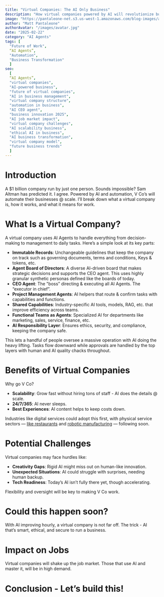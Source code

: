 ```yaml
---
title: "Virtual Companies: The AI Only Business"
description: "How virtual companies powered by AI will revolutionize business with just a few employees.  And $1 billion or more in revenue."
image: "https://pantaleone-net.s3.us-west-1.amazonaws.com/blog-images/ai-agents-vco.jpg"
author: "Matt Pantaleone"
authorAvatar: "/images/avatar.jpg"
date: "2025-02-22"
category: "AI Agents"
tags: [
  "Future of Work",
  “AI Agents”,
  "Automation",
  "Business Transformation"
  ]
seo:
  [
  “AI Agents”,
  "virtual companies",
  "AI-powered business",
  "future of virtual companies",
  "AI in business management",
  "virtual company structure",
  "automation in business",
  "AI CEO agent",
  "business innovation 2025",
  "AI job market impact",
  "virtual company challenges",
  "AI scalability business",
  "ethical AI in business",
  "AI business transformation",
  "virtual company model",
  "future business trends"
  ]
---
```


# Introduction
A $1 billion company run by just one person. Sounds impossible? Sam Altman has predicted it. I agree. Powered by AI and automation, V Co’s will automate their businesses @ scale. I’ll break down what a virtual company is, how it works, and what it means for work.

# What Is a Virtual Company?
A virtual company uses AI Agents to handle everything from decision-making to management to daily tasks. Here’s a simple look at its key parts:

- **Immutable Records**: Unchangeable guidelines that keep the company on track such as governing documents, terms and conditions, Keys & tokens, etc.
- **Agent Board of Directors**: A diverse AI-driven board that makes strategic decisions and supports the CEO agent. This uses highly granular synthetic personas defined like the boards of today.
- **CEO Agent**: The "boss” directing & executing all AI Agents.   The “executor in chief”.
- **Project Management Agents**: AI helpers that route & confirm tasks with capabilities and functions.
- **Shared Capabilities**: Industry-specific AI tools, models, RAG, etc.  that improve efficiency across teams.
- **Functional Teams as Agents**: Specialized AI for departments like marketing, sales, service, finance, etc.
- **AI Responsibility Layer**: Ensures ethics, security, and compliance, keeping the company safe.

This lets a handful of people oversee a massive operation with AI doing the heavy lifting. Tasks flow downward while approvals are handled by the top layers with human and AI quality chacks throughout.

# Benefits of Virtual Companies
Why go V Co? 
- **Scalability**: Grow fast without hiring tons of staff - AI does the details @ scale.
- **24/7/365**: AI never sleeps.
- **Best Experiences**: AI content helps to keep costs down.

Industries like digital services could adopt this first, with physical service sectors — [like restaurants](https://foodondemand.com/07102024/a-behind-the-scenes-look-at-the-robot-run-restaurant-caliexpress-by-flippy/) and [robotic manufacturing](https://youtu.be/DrNcXgoFv20?si=_QJZHOjh400Ep_rF) — following soon.

# Potential Challenges
Virtual companies may face hurdles like:
- **Creativity Gaps**: Rigid AI might miss out on human-like innovation.
- **Unexpected Situations**: AI could struggle with surprises, needing human backup.
- **Tech Readiness**: Today’s AI isn’t fully there yet, though accelerating.

Flexibility and oversight will be key to making V Co work.

# Could this happen soon? 
With AI improving hourly, a virtual company is not far off. The trick - AI that’s smart, ethical, and secure to run a business.

# Impact on Jobs
Virtual companies will shake up the job market. Those that use AI and master it, will be in high demand.

# Conclusion - Let’s build this!
